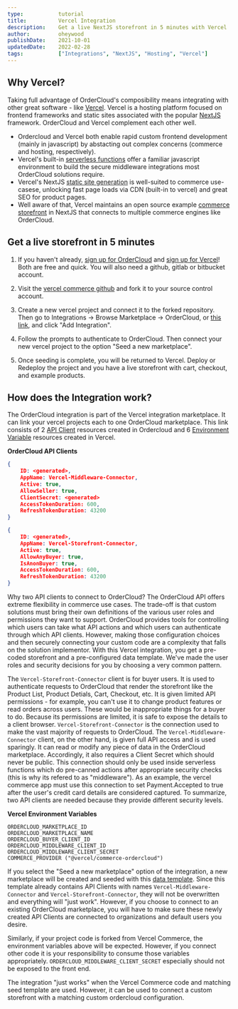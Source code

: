 ```yaml
---
type:           tutorial
title:          Vercel Integration
description:    Get a live NextJS storefront in 5 minutes with Vercel
author:         oheywood
publishDate:    2021-10-01
updatedDate:    2022-02-28    
tags:           ["Integrations", "NextJS", "Hosting", "Vercel"]
---
```


## Why Vercel?

Taking full advantage of OrderCloud's composibility means integrating with other great software - like [Vercel](https://vercel.com/docs/concepts). Vercel is a hosting platform focused on frontend frameworks and static sites associated with the popular [NextJS](https://nextjs.org/) framework. OrderCloud and Vercel complement each other well. 

- Ordercloud and Vercel both enable rapid custom frontend development (mainly in javascript) by abstacting out complex concerns (commerce and hosting, respectively). 
- Vercel's built-in [serverless functions](https://vercel.com/docs/concepts/functions/introduction) offer a familiar javascript environment to build the secure middleware integrations most OrderCloud solutions require.    
- Vercel's NextJS [static site generation](https://nextjs.org/docs/basic-features/pages) is well-suited to commerce use-casese, unlocking fast page loads via CDN (built-in to vercel) and great SEO for product pages. 
- Well aware of that, Vercel maintains an open source example [commerce storefront](https://github.com/vercel/commerce) in NextJS that connects to multiple commerce engines like OrderCloud. 

## Get a live storefront in 5 minutes

1. If you haven't already, [sign up for OrderCloud](https://portal.ordercloud.io/register) and [sign up for Vercel](https://vercel.com/signup?next=%2Fregister)! Both are free and quick. You will also need a github, gitlab or bitbucket account. 

2. Visit the [vercel commerce github](https://github.com/vercel/commerce) and fork it to your source control account.

3. Create a new vercel project and connect it to the forked repository. Then go to Integrations -> Browse Marketplace -> OrderCloud, or [this link](https://vercel.com/integrations/ordercloud), and click "Add Integration".

4. Follow the prompts to authenticate to OrderCloud. Then connect your new vercel project to the option "Seed a new marketplace". 

5. Once seeding is complete, you will be returned to Vercel. Deploy or Redeploy the project and you have a live storefront with cart, checkout, and example products.  

## How does the Integration work? 

The OrderCloud integration is part of the Vercel integration marketplace. It can link your vercel projects each to one OrderCloud marketplace. This link consists of 2 [API Client](https://ordercloud.io/knowledge-base/api-clients) resources created in Ordercloud and 6 [Environment Variable](https://vercel.com/docs/concepts/projects/environment-variables) resources created in Vercel.

**OrderCloud API Clients** 

```json
{
    ID: <generated>, 
    AppName: Vercel-Middleware-Connector,
    Active: true,
    AllowSeller: true,
    ClientSecret: <generated> 
    AccessTokenDuration: 600,
    RefreshTokenDuration: 43200
}
```
```json
{
    ID: <generated>,
    AppName: Vercel-Storefront-Connector,
    Active: true,
    AllowAnyBuyer: true,
    IsAnonBuyer: true,
    AccessTokenDuration: 600,
    RefreshTokenDuration: 43200
}
```

Why two API clients to connect to OrderCloud? The OrderCloud API offers extreme flexibility in commerce use cases. The trade-off is that custom solutions must bring their own definitions of the various user roles and permissions they want to support. OrderCloud provides tools for controlling which users can take what API actions and which users can authenticate through which API clients. However, making those configuration choices and then securely connecting your custom code are a complexity that falls on the solution implementor. With this Vercel integration, you get a pre-coded storefront and a pre-configured data template. We've made the user roles and security decisions for you by choosing a very common pattern. 

The `Vercel-Storefront-Connector` client is for buyer users. It is used to authenticate requests to OrderCloud that render the storefront like the Product List, Product Detials, Cart, Checkout, etc. It is given limited API permissions - for example, you can't use it to change product features or read orders across users. These would be inappropriate things for a buyer to do. Because its permissions are limited, it is safe to expose the details to a client browser. `Vercel-Storefront-Connector` is the connection used to make the vast majority of requests to OrderCloud. The `Vercel-Middleware-Connector` client, on the other hand, is given full API access and is used sparingly. It can read or modify any piece of data in the OrderCloud marketplace. Accordingly, it also requires a Client Secret which should never be public. This connection should only be used inside serverless functions which do pre-canned actions after appropriate security checks (this is why its refered to as "middleware"). As an example, the vercel commerce app must use this connection to set Payment.Accepted to true after the user's credit card details are considered captured. To summarize, two API clients are needed because they provide different security levels.    

**Vercel Environment Variables** 

```
ORDERCLOUD_MARKETPLACE_ID
ORDERCLOUD_MARKETPLACE_NAME
ORDERCLOUD_BUYER_CLIENT_ID
ORDERCLOUD_MIDDLEWARE_CLIENT_ID
ORDERCLOUD_MIDDLEWARE_CLIENT_SECRET
COMMERCE_PROVIDER ("@vercel/commerce-ordercloud")
```

If you select the "Seed a new marketplace" option of the integration, a new marketplace will be created and seeded with this [data template](https://github.com/ordercloud-api/ordercloud-seed/blob/main/seeds/Vercel-B2C.yml). Since this template already contains API Clients with names `Vercel-Middleware-Connector` and `Vercel-Storefront-Connector`, they will not be overwritten and everything will "just work". However, if you choose to connect to an existing OrderCloud marketplace, you will have to make sure these newly created API Clients are connected to organizations and default users you desire.

Similarly, if your project code is forked from Vercel Commerce, the environment variables above will be expected. However, if you connect other code it is your responsibility to consume those variables appropriately. `ORDERCLOUD_MIDDLEWARE_CLIENT_SECRET` especially should not be exposed to the front end.  

The integration "just works" when the Vercel Commerce code and matching seed template are used. However, it can be used to connect a custom storefront with a matching custom ordercloud configuration. 
